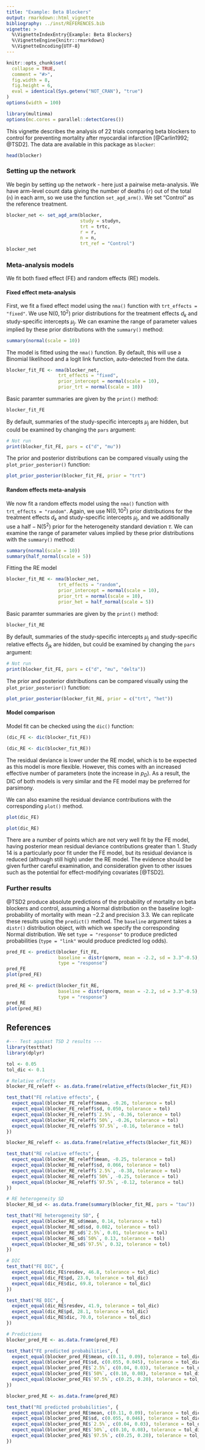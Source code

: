```yaml
---
title: "Example: Beta Blockers"
output: rmarkdown::html_vignette
bibliography: ../inst/REFERENCES.bib
vignette: >
  %\VignetteIndexEntry{Example: Beta Blockers}
  %\VignetteEngine{knitr::rmarkdown}
  %\VignetteEncoding{UTF-8}
---
```


```r
knitr::opts_chunk$set(
  collapse = TRUE,
  comment = "#>",
  fig.width = 8, 
  fig.height = 6,
  eval = identical(Sys.getenv("NOT_CRAN"), "true")
)
options(width = 100)
```

```r
library(multinma)
options(mc.cores = parallel::detectCores())
```

This vignette describes the analysis of 22 trials comparing beta blockers to control for preventing mortality after myocardial infarction [@Carlin1992; @TSD2].
The data are available in this package as `blocker`:
```r
head(blocker)
```


### Setting up the network
We begin by setting up the network - here just a pairwise meta-analysis.
We have arm-level count data giving the number of deaths (`r`) out of the total (`n`) in each arm, so we use the function `set_agd_arm()`.
We set "Control" as the reference treatment.
```r
blocker_net <- set_agd_arm(blocker, 
                           study = studyn,
                           trt = trtc,
                           r = r, 
                           n = n,
                           trt_ref = "Control")
blocker_net
```


### Meta-analysis models
We fit both fixed effect (FE) and random effects (RE) models.

#### Fixed effect meta-analysis
First, we fit a fixed effect model using the `nma()` function with `trt_effects = "fixed"`.
We use $\mathrm{N}(0, 10^2)$ prior distributions for the treatment effects $d_k$ and study-specific intercepts $\mu_j$.
We can examine the range of parameter values implied by these prior distributions with the `summary()` method:
```r
summary(normal(scale = 10))
```

The model is fitted using the `nma()` function.
By default, this will use a Binomial likelihood and a logit link function, auto-detected from the data.
```r
blocker_fit_FE <- nma(blocker_net, 
                   trt_effects = "fixed",
                   prior_intercept = normal(scale = 10),
                   prior_trt = normal(scale = 10))
```

Basic paramter summaries are given by the `print()` method:
```r
blocker_fit_FE
```

By default, summaries of the study-specific intercepts $\mu_j$ are hidden, but could be examined by changing the `pars` argument:
```r
# Not run
print(blocker_fit_FE, pars = c("d", "mu"))
```

The prior and posterior distributions can be compared visually using the `plot_prior_posterior()` function:
```r
plot_prior_posterior(blocker_fit_FE, prior = "trt")
```

#### Random effects meta-analysis
We now fit a random effects model using the `nma()` function with `trt_effects = "random"`.
Again, we use $\mathrm{N}(0, 10^2)$ prior distributions for the treatment effects $d_k$ and study-specific intercepts $\mu_j$, and we additionally use a $\mathrm{half-N}(5^2)$ prior for the heterogeneity standard deviation $\tau$.
We can examine the range of parameter values implied by these prior distributions with the `summary()` method:
```r
summary(normal(scale = 10))
summary(half_normal(scale = 5))
```

Fitting the RE model
```r
blocker_fit_RE <- nma(blocker_net, 
                   trt_effects = "random",
                   prior_intercept = normal(scale = 10),
                   prior_trt = normal(scale = 10),
                   prior_het = half_normal(scale = 5))
```

Basic paramter summaries are given by the `print()` method:
```r
blocker_fit_RE
```

By default, summaries of the study-specific intercepts $\mu_j$ and study-specific relative effects $\delta_{jk}$ are hidden, but could be examined by changing the `pars` argument:
```r
# Not run
print(blocker_fit_FE, pars = c("d", "mu", "delta"))
```

The prior and posterior distributions can be compared visually using the `plot_prior_posterior()` function:
```r
plot_prior_posterior(blocker_fit_RE, prior = c("trt", "het"))
```


#### Model comparison
Model fit can be checked using the `dic()` function:
```r
(dic_FE <- dic(blocker_fit_FE))
```
```r
(dic_RE <- dic(blocker_fit_RE))
```

The residual deviance is lower under the RE model, which is to be expected as this model is more flexible.
However, this comes with an increased effective number of parameters (note the increase in $p_D$).
As a result, the DIC of both models is very similar and the FE model may be preferred for parsimony.

We can also examine the residual deviance contributions with the corresponding `plot()` method.
```r
plot(dic_FE)
```

```r
plot(dic_RE)
```

There are a number of points which are not very well fit by the FE model, having posterior mean residual deviance contributions greater than 1.
Study 14 is a particularly poor fit under the FE model, but its residual deviance is reduced (although still high) under the RE model.
The evidence should be given further careful examination, and consideration given to other issues such as the potential for effect-modifying covariates [@TSD2].

### Further results
@TSD2 produce absolute predictions of the probability of mortality on beta blockers and control, assuming a Normal distribution on the baseline logit-probability of mortality with mean $-2.2$ and precision $3.3$.
We can replicate these results using the `predict()` method.
The `baseline` argument takes a `distr()` distribution object, with which we specify the corresponding Normal distribution.
We set `type = "response"` to produce predicted probabilities (`type = "link"` would produce predicted log odds).
```r
pred_FE <- predict(blocker_fit_FE, 
                   baseline = distr(qnorm, mean = -2.2, sd = 3.3^-0.5), 
                   type = "response")
pred_FE
plot(pred_FE)
```
```r
pred_RE <- predict(blocker_fit_RE, 
                   baseline = distr(qnorm, mean = -2.2, sd = 3.3^-0.5), 
                   type = "response")
pred_RE
plot(pred_RE)
```


## References

```r
#--- Test against TSD 2 results ---
library(testthat)
library(dplyr)

tol <- 0.05
tol_dic <- 0.1

# Relative effects
blocker_FE_releff <- as.data.frame(relative_effects(blocker_fit_FE))

test_that("FE relative effects", {
  expect_equal(blocker_FE_releff$mean, -0.26, tolerance = tol)
  expect_equal(blocker_FE_releff$sd, 0.050, tolerance = tol)
  expect_equal(blocker_FE_releff$`2.5%`, -0.36, tolerance = tol)
  expect_equal(blocker_FE_releff$`50%`, -0.26, tolerance = tol)
  expect_equal(blocker_FE_releff$`97.5%`, -0.16, tolerance = tol)
})

blocker_RE_releff <- as.data.frame(relative_effects(blocker_fit_RE))

test_that("RE relative effects", {
  expect_equal(blocker_RE_releff$mean, -0.25, tolerance = tol)
  expect_equal(blocker_RE_releff$sd, 0.066, tolerance = tol)
  expect_equal(blocker_RE_releff$`2.5%`, -0.38, tolerance = tol)
  expect_equal(blocker_RE_releff$`50%`, -0.25, tolerance = tol)
  expect_equal(blocker_RE_releff$`97.5%`, -0.12, tolerance = tol)
})

# RE heterogeneity SD
blocker_RE_sd <- as.data.frame(summary(blocker_fit_RE, pars = "tau"))

test_that("RE heterogeneity SD", {
  expect_equal(blocker_RE_sd$mean, 0.14, tolerance = tol)
  expect_equal(blocker_RE_sd$sd, 0.082, tolerance = tol)
  expect_equal(blocker_RE_sd$`2.5%`, 0.01, tolerance = tol)
  expect_equal(blocker_RE_sd$`50%`, 0.13, tolerance = tol)
  expect_equal(blocker_RE_sd$`97.5%`, 0.32, tolerance = tol)
})

# DIC
test_that("FE DIC", {
  expect_equal(dic_FE$resdev, 46.8, tolerance = tol_dic)
  expect_equal(dic_FE$pd, 23.0, tolerance = tol_dic)
  expect_equal(dic_FE$dic, 69.8, tolerance = tol_dic)
})

test_that("RE DIC", {
  expect_equal(dic_RE$resdev, 41.9, tolerance = tol_dic)
  expect_equal(dic_RE$pd, 28.1, tolerance = tol_dic)
  expect_equal(dic_RE$dic, 70.0, tolerance = tol_dic)
})

# Predictions
blocker_pred_FE <- as.data.frame(pred_FE)

test_that("FE predicted probabilities", {
  expect_equal(blocker_pred_FE$mean, c(0.11, 0.09), tolerance = tol_dic)
  expect_equal(blocker_pred_FE$sd, c(0.055, 0.045), tolerance = tol_dic)
  expect_equal(blocker_pred_FE$`2.5%`, c(0.04, 0.03), tolerance = tol_dic)
  expect_equal(blocker_pred_FE$`50%`, c(0.10, 0.08), tolerance = tol_dic)
  expect_equal(blocker_pred_FE$`97.5%`, c(0.25, 0.20), tolerance = tol_dic)
})

blocker_pred_RE <- as.data.frame(pred_RE)

test_that("RE predicted probabilities", {
  expect_equal(blocker_pred_RE$mean, c(0.11, 0.09), tolerance = tol_dic)
  expect_equal(blocker_pred_RE$sd, c(0.055, 0.046), tolerance = tol_dic)
  expect_equal(blocker_pred_RE$`2.5%`, c(0.04, 0.03), tolerance = tol_dic)
  expect_equal(blocker_pred_RE$`50%`, c(0.10, 0.08), tolerance = tol_dic)
  expect_equal(blocker_pred_RE$`97.5%`, c(0.25, 0.20), tolerance = tol_dic)
})
```

